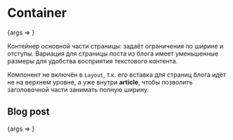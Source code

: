 
<Meta title="Container" component={Container} />

# Container

<Canvas>
  <Story
    name="Basic"
    args={{ children: 'Съешь ещё этих мягких французских булок, да выпей же чаю', isBlogPost: false }}
  >
    {args => <Container {...args} />}
  </Story>
</Canvas>

Контейнер основной части страницы: задаёт ограничения по ширине и отступы. Вариация для страницы поста из блога имеет уменьшенные размеры для удобства восприятия текстового контента.

Компонент не включён в `Layout`, т.к. его вставка для страниц блога идёт не на верхнем уровне, а уже внутри **article**, чтобы позволить заголовочной части занимать полную ширину.

<ArgsTable story="." />

## Blog post

<Canvas>
  <Story
    name="Blog post"
    args={{ children: 'Съешь ещё этих мягких французских булок, да выпей же чаю', isBlogPost: true }}
  >
    {args => <Container {...args} />}
  </Story>
</Canvas>
